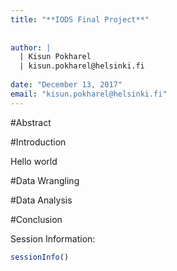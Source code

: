 ```yaml
---
title: "**IODS Final Project**"  
  
  
author: | 
  | Kisun Pokharel  
  | kisun.pokharel@helsinki.fi  
  
date: "December 13, 2017"
email: "kisun.pokharel@helsinki.fi"
---  
```


#Abstract

#Introduction  

Hello world  

#Data Wrangling  

#Data Analysis  

#Conclusion  

Session Information:
```r
sessionInfo()
```
